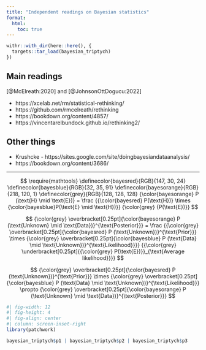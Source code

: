 ```yaml
---
title: "Independent readings on Bayesian statistics"
format:
  html:
    toc: true
---
```


```r
withr::with_dir(here::here(), {
  targets::tar_load(bayesian_triptych)
})
```


## Main readings

[@McElreath:2020] and [@JohnsonOttDogucu:2022]

- https://xcelab.net/rm/statistical-rethinking/
- https://github.com/rmcelreath/rethinking
- https://bookdown.org/content/4857/
- https://vincentarelbundock.github.io/rethinking2/


## Other things

- Krushcke - https://sites.google.com/site/doingbayesiandataanalysis/
- https://bookdown.org/content/3686/

---

$$
\require{mathtools}
\definecolor{bayesred}{RGB}{147, 30, 24}
\definecolor{bayesblue}{RGB}{32, 35, 91}
\definecolor{bayesorange}{RGB}{218, 120, 1}
\definecolor{grey}{RGB}{128, 128, 128}
{\color{bayesorange} P (\text{H} \mid \text{E})} = \frac
{{\color{bayesred} P(\text{H})} \times 
{\color{bayesblue}P(\text{E} \mid \text{H})}}
{\color{grey} {P(\text{E})}}
$$

$$
{\color{grey} \overbracket[0.25pt]{\color{bayesorange} P (\text{Unknown} \mid \text{Data})}^{\text{Posterior}}} = \frac
{{\color{grey} \overbracket[0.25pt]{\color{bayesred} P (\text{Unknown})}^{\text{Prior}}} \times 
{\color{grey} \overbracket[0.25pt]{\color{bayesblue} P (\text{Data} \mid \text{Unknown})}^{\text{Likelihood}}}}
{{\color{grey} \underbracket[0.25pt]{{\color{grey} P(\text{E})}}_{\text{Average likelihood}}}}
$$

$$
{\color{grey} \overbracket[0.25pt]{\color{bayesred} P (\text{Unknown})}^{\text{Prior}}} \times 
{\color{grey} \overbracket[0.25pt]{\color{bayesblue} P (\text{Data} \mid \text{Unknown})}^{\text{Likelihood}}} \propto
{\color{grey} \overbracket[0.25pt]{\color{bayesorange} P (\text{Unknown} \mid \text{Data})}^{\text{Posterior}}}
$$

```r
#| fig-width: 12
#| fig-height: 4
#| fig-align: center
#| column: screen-inset-right
library(patchwork)

bayesian_triptych$p1 | bayesian_triptych$p2 | bayesian_triptych$p3
```
